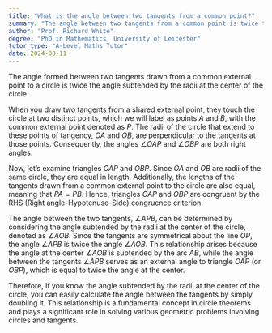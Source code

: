 ```yaml
---
title: "What is the angle between two tangents from a common point?"
summary: "The angle between two tangents from a common point is twice the angle subtended by the radii at the centre."
author: "Prof. Richard White"
degree: "PhD in Mathematics, University of Leicester"
tutor_type: "A-Level Maths Tutor"
date: 2024-08-11
---
```


The angle formed between two tangents drawn from a common external point to a circle is twice the angle subtended by the radii at the center of the circle.

When you draw two tangents from a shared external point, they touch the circle at two distinct points, which we will label as points $A$ and $B$, with the common external point denoted as $P$. The radii of the circle that extend to these points of tangency, $OA$ and $OB$, are perpendicular to the tangents at those points. Consequently, the angles $\angle OAP$ and $\angle OBP$ are both right angles.

Now, let’s examine triangles $OAP$ and $OBP$. Since $OA$ and $OB$ are radii of the same circle, they are equal in length. Additionally, the lengths of the tangents drawn from a common external point to the circle are also equal, meaning that $PA = PB$. Hence, triangles $OAP$ and $OBP$ are congruent by the RHS (Right angle-Hypotenuse-Side) congruence criterion.

The angle between the two tangents, $\angle APB$, can be determined by considering the angle subtended by the radii at the center of the circle, denoted as $\angle AOB$. Since the tangents are symmetrical about the line $OP$, the angle $\angle APB$ is twice the angle $\angle AOB$. This relationship arises because the angle at the center $\angle AOB$ is subtended by the arc $AB$, while the angle between the tangents $\angle APB$ serves as an external angle to triangle $OAP$ (or $OBP$), which is equal to twice the angle at the center.

Therefore, if you know the angle subtended by the radii at the center of the circle, you can easily calculate the angle between the tangents by simply doubling it. This relationship is a fundamental concept in circle theorems and plays a significant role in solving various geometric problems involving circles and tangents.
    